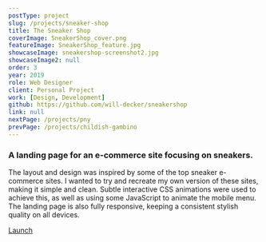 ```yaml
---
postType: project
slug: /projects/sneaker-shop
title: The Sneaker Shop
coverImage: SneakerShop_cover.png
featureImage: SneakerShop_feature.jpg
showcaseImage: sneakershop-screenshot2.jpg
showcaseImage2: null
order: 3
year: 2019
role: Web Designer
client: Personal Project
work: [Design, Development]
github: https://github.com/will-decker/sneakershop
link: null
nextPage: /projects/pny
prevPage: /projects/childish-gambino
---
```


### A landing page for an e-commerce site focusing on sneakers.

The layout and design was inspired by some of the top sneaker e-commerce sites. I wanted to try and recreate my own version of these sites, making it simple and clean. Subtle interactive CSS animations were used to achieve this, as well as using some JavaScript to animate the mobile menu. The landing page is also fully responsive, keeping a consistent stylish quality on all devices.

<a href="https://will-decker.github.io/sneakershop/" target="_blank">
  <div className="cta-btn">Launch</div>
</a>
